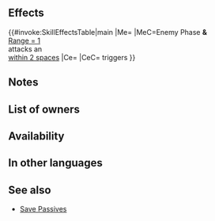 {{Passive
|name=A/D Near Save
|type=C
|exclusive=0
|canUseMove=Armored
|canUseWeapon={{WeaponList|All}}
|timingID=20
|abilityID=259
|randomTimestamp=2021-04-05T07:00:00Z
|properties=random_owner
|1name=A/D Near Save 1
|alt1name=A D Near Save 1
|1tagid=SID_鎧の護り手・近間1
|1effect=If a foe uses sword, lance, axe, dragonstone, or beast damage and initiates combat against an ally adjacent to unit, triggers【Savior】on unit.<br><br>If unit triggers Savior, grants Atk/Def+1 during combat.<br><br>【Savior】<br>Unit takes ally's space, enters combat in ally's place, and receives all after-combat effects.<br><br>Savior will not trigger if ally is on terrain that unit cannot move to or if multiple units are able to use Savior during the same combat. If Savior triggers, after-combat movement effects do not occur.
|1required=-
|1cost=100
|1promotionRarity=5
|1promotionTier=1
|intID1=2473
|sort1=9510
|effectRange1=1
|value1=4
|randomMinLv1=21
|randomMaxLv1=30
|2name=A/D Near Save 2
|alt2name=A D Near Save 2
|2tagid=SID_鎧の護り手・近間2
|2effect=If a foe uses sword, lance, axe, dragonstone, or beast damage and initiates combat against an ally within 2 spaces of unit, triggers【Savior】<br>on unit.<br><br>If unit triggers Savior, grants Atk/Def+2 during combat.<br><br>【Savior】<br>Unit takes ally's space, enters combat in ally's place, and receives all after-combat effects.<br><br>Savior will not trigger if ally is on terrain that unit cannot move to or if multiple units are able to use Savior during the same combat. If Savior triggers, after-combat movement effects do not occur.
|2required=A/D Near Save 1
|2cost=200
|intID2=2474
|sort2=9511
|effectRange2=2
|value2=6
|randomMinLv2=26
|randomMaxLv2=35
|3name=A/D Near Save 3
|alt3name=A D Near Save 3
|3tagid=SID_鎧の護り手・近間3
|3effect=If a foe uses sword, lance, axe, dragonstone, or beast damage and initiates combat against an ally within 2 spaces of unit, triggers【Savior】<br>on unit.<br><br>If unit triggers Savior, grants Atk/Def+4 during combat.<br><br>【Savior】<br>Unit takes ally's space, enters combat in ally's place, and receives all after-combat effects.<br><br>Savior will not trigger if ally is on terrain that unit cannot move to or if multiple units are able to use Savior during the same combat. If Savior triggers, after-combat movement effects do not occur.
|3required=A/D Near Save 2
|3cost=300
|intID3=2475
|sort3=9512
|effectRange3=2
|value3=8
|randomMinLv3=31
}}
==Effects==
{{#invoke:SkillEffectsTable|main
|Me={{Eft|Savior}}
|MeC=Enemy Phase '''&'''<br>[[Range = 1]] {{Tgt|Foe}}<br>attacks an {{Tgt|Ally}}<br>[[within 2 spaces]]
|Ce={{Eft|Temporary buffs|Atk/Def|4}}
|CeC={{Eft|Savior}} triggers
}}

==Notes==
{{Save skill notes}}
==List of owners==
{{Skill Hero List}}
{{NoInheritHeroes}}

==Availability==
{{PassiveFocusList}}
{{PassiveDistributionList}}
{{PassiveCombatManualList}}
==In other languages==
{{OtherLanguages
|english=A/D Near Save
|japanese=鎧の護り手・近間
|japaneseNotes=''Protector of the Armor・Near''
|german=A/V Schutz nah
|spanishEU=Ayuda cer. A/D
|spanishLA=Ayuda cer. A/D
|french=Sauv. pr. A/D
|italian=Aiuto vicin. A/D
|chineseTW=鎧之守護人・近處
|portuguese=Ajuda perto A/D
|spanishLANotes=''A/D Close Aid''|spanishEUNotes=''A/D Close Aid''}}
==See also==
{{See also skills|cond=Description LIKE'%【Savior】%' AND Exclusive='1'}}
* [[Skill families/C Passives#Save|Save Passives]]
{{Passives Navbox|C}}